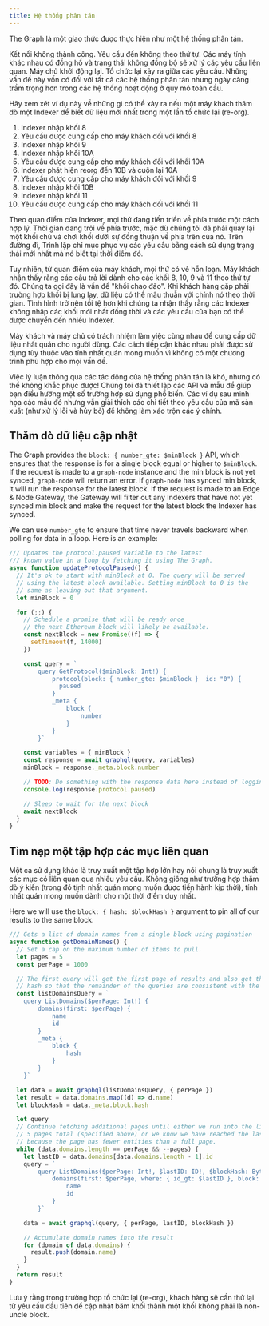 ```yaml
---
title: Hệ thống phân tán
---
```


The Graph là một giao thức được thực hiện như một hệ thống phân tán.

Kết nối không thành công. Yêu cầu đến không theo thứ tự. Các máy tính khác nhau có đồng hồ và trạng thái không đồng bộ sẽ xử lý các yêu cầu liên quan. Máy chủ khởi động lại. Tổ chức lại xảy ra giữa các yêu cầu. Những vấn đề này vốn có đối với tất cả các hệ thống phân tán nhưng ngày càng trầm trọng hơn trong các hệ thống hoạt động ở quy mô toàn cầu.

Hãy xem xét ví dụ này về những gì có thể xảy ra nếu một máy khách thăm dò một Indexer để biết dữ liệu mới nhất trong một lần tổ chức lại (re-org).

1. Indexer nhập khối 8
2. Yêu cầu được cung cấp cho máy khách đối với khối 8
3. Indexer nhập khối 9
4. Indexer nhập khối 10A
5. Yêu cầu được cung cấp cho máy khách đối với khối 10A
6. Indexer phát hiện reorg đến 10B và cuộn lại 10A
7. Yêu cầu được cung cấp cho máy khách đối với khối 9
8. Indexer nhập khối 10B
9. Indexer nhập khối 11
10. Yêu cầu được cung cấp cho máy khách đối với khối 11

Theo quan điểm của Indexer, mọi thứ đang tiến triển về phía trước một cách hợp lý. Thời gian đang trôi về phía trước, mặc dù chúng tôi đã phải quay lại một khối chú và chơi khối dưới sự đồng thuận về phía trên của nó. Trên đường đi, Trình lập chỉ mục phục vụ các yêu cầu bằng cách sử dụng trạng thái mới nhất mà nó biết tại thời điểm đó.

Tuy nhiên, từ quan điểm của máy khách, mọi thứ có vẻ hỗn loạn. Máy khách nhận thấy rằng các câu trả lời dành cho các khối 8, 10, 9 và 11 theo thứ tự đó. Chúng ta gọi đây là vấn đề "khối chao đảo". Khi khách hàng gặp phải trường hợp khối bị lung lay, dữ liệu có thể mâu thuẫn với chính nó theo thời gian. Tình hình trở nên tồi tệ hơn khi chúng ta nhận thấy rằng các Indexer không nhập các khối mới nhất đồng thời và các yêu cầu của bạn có thể được chuyển đến nhiều Indexer.

Máy khách và máy chủ có trách nhiệm làm việc cùng nhau để cung cấp dữ liệu nhất quán cho người dùng. Các cách tiếp cận khác nhau phải được sử dụng tùy thuộc vào tính nhất quán mong muốn vì không có một chương trình phù hợp cho mọi vấn đề.

Việc lý luận thông qua các tác động của hệ thống phân tán là khó, nhưng có thể không khắc phục được! Chúng tôi đã thiết lập các API và mẫu để giúp bạn điều hướng một số trường hợp sử dụng phổ biến. Các ví dụ sau minh họa các mẫu đó nhưng vẫn giải thích các chi tiết theo yêu cầu của mã sản xuất (như xử lý lỗi và hủy bỏ) để không làm xáo trộn các ý chính.

## Thăm dò dữ liệu cập nhật

The Graph provides the `block: { number_gte: $minBlock }` API, which ensures that the response is for a single block equal or higher to `$minBlock`. If the request is made to a `graph-node` instance and the min block is not yet synced, `graph-node` will return an error. If `graph-node` has synced min block, it will run the response for the latest block. If the request is made to an Edge & Node Gateway, the Gateway will filter out any Indexers that have not yet synced min block and make the request for the latest block the Indexer has synced.

We can use `number_gte` to ensure that time never travels backward when polling for data in a loop. Here is an example:

```javascript
/// Updates the protocol.paused variable to the latest
/// known value in a loop by fetching it using The Graph.
async function updateProtocolPaused() {
  // It's ok to start with minBlock at 0. The query will be served
  // using the latest block available. Setting minBlock to 0 is the
  // same as leaving out that argument.
  let minBlock = 0

  for (;;) {
    // Schedule a promise that will be ready once
    // the next Ethereum block will likely be available.
    const nextBlock = new Promise((f) => {
      setTimeout(f, 14000)
    })

    const query = `
        query GetProtocol($minBlock: Int!) {
            protocol(block: { number_gte: $minBlock }  id: "0") {
              paused
            }
            _meta {
                block {
                    number
                }
            }
        }`

    const variables = { minBlock }
    const response = await graphql(query, variables)
    minBlock = response._meta.block.number

    // TODO: Do something with the response data here instead of logging it.
    console.log(response.protocol.paused)

    // Sleep to wait for the next block
    await nextBlock
  }
}
```

## Tìm nạp một tập hợp các mục liên quan

Một ca sử dụng khác là truy xuất một tập hợp lớn hay nói chung là truy xuất các mục có liên quan qua nhiều yêu cầu. Không giống như trường hợp thăm dò ý kiến (trong đó tính nhất quán mong muốn được tiến hành kịp thời), tính nhất quán mong muốn dành cho một thời điểm duy nhất.

Here we will use the `block: { hash: $blockHash }` argument to pin all of our results to the same block.

```javascript
/// Gets a list of domain names from a single block using pagination
async function getDomainNames() {
  // Set a cap on the maximum number of items to pull.
  let pages = 5
  const perPage = 1000

  // The first query will get the first page of results and also get the block
  // hash so that the remainder of the queries are consistent with the first.
  const listDomainsQuery = `
    query ListDomains($perPage: Int!) {
        domains(first: $perPage) {
            name
            id
        }
        _meta {
            block {
                hash
            }
        }
    }`

  let data = await graphql(listDomainsQuery, { perPage })
  let result = data.domains.map((d) => d.name)
  let blockHash = data._meta.block.hash

  let query
  // Continue fetching additional pages until either we run into the limit of
  // 5 pages total (specified above) or we know we have reached the last page
  // because the page has fewer entities than a full page.
  while (data.domains.length == perPage && --pages) {
    let lastID = data.domains[data.domains.length - 1].id
    query = `
        query ListDomains($perPage: Int!, $lastID: ID!, $blockHash: Bytes!) {
            domains(first: $perPage, where: { id_gt: $lastID }, block: { hash: $blockHash }) {
                name
                id
            }
        }`

    data = await graphql(query, { perPage, lastID, blockHash })

    // Accumulate domain names into the result
    for (domain of data.domains) {
      result.push(domain.name)
    }
  }
  return result
}
```

Lưu ý rằng trong trường hợp tổ chức lại (re-org), khách hàng sẽ cần thử lại từ yêu cầu đầu tiên để cập nhật băm khối thành một khối không phải là non-uncle block.
